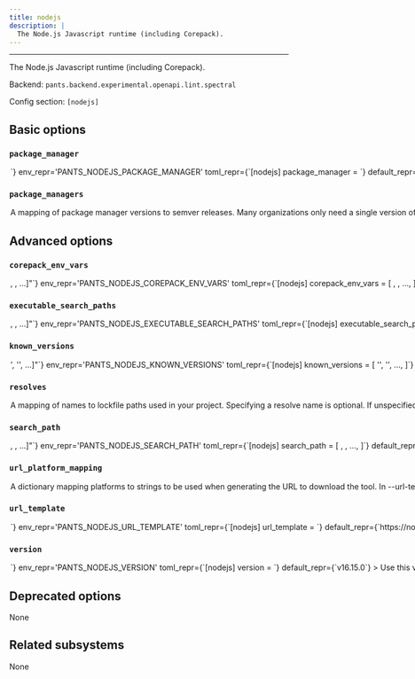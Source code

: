 ```yaml
---
title: nodejs
description: |
  The Node.js Javascript runtime (including Corepack).
---
```



---

The Node.js Javascript runtime (including Corepack).

Backend: <span className="color--primary">`pants.backend.experimental.openapi.lint.spectral`</span>

Config section: <span className="color--primary">`[nodejs]`</span>

<span className={styles.options}>

## Basic options

### `package_manager`

<Option
  cli_repr={`--nodejs-package-manager=<str>`}
  env_repr='PANTS_NODEJS_PACKAGE_MANAGER'
  toml_repr={`[nodejs]
package_manager = <str>`}
  default_repr={`npm`}
>

Default Node.js package manager to use.

You can either rely on this default together with the [nodejs].package_managers option, or specify the `package.json#packageManager` tool and version in the package.json of your project.

Specifying conflicting package manager versions within a multi-package workspace is an error.

</Option>

### `package_managers`

<Option
  cli_repr={`--nodejs-package-managers="{'key1': val1, 'key2': val2, ...}"`}
  env_repr='PANTS_NODEJS_PACKAGE_MANAGERS'
  toml_repr={`[nodejs.package_managers]
key1 = val1
key2 = val2
...`}
  default_repr={`{\n  "npm": "8.5.5"\n}`}
>

A mapping of package manager versions to semver releases.

Many organizations only need a single version of a package manager, which is a good default and often the simplest thing to do.

The version download is managed by Corepack. This mapping corresponds to the https://github.com/nodejs/corepack#known-good-releases setting, using the `--activate` flag.

</Option>

## Advanced options

### `corepack_env_vars`

<Option
  cli_repr={`--nodejs-corepack-env-vars="[<shell_str>, <shell_str>, ...]"`}
  env_repr='PANTS_NODEJS_COREPACK_ENV_VARS'
  toml_repr={`[nodejs]
corepack_env_vars = [
    <shell_str>,
    <shell_str>,
    ...,
]`}
  default_repr={`[]`}
  target_field_name='nodejs_corepack_env_vars'
>

Environment variables to set for `corepack` invocations.

Entries are either strings in the form `ENV_VAR=value` to set an explicit value; or just `ENV_VAR` to copy the value from Pants&#x27;s own environment.

Review https://github.com/nodejs/corepack#environment-variables for available variables.

</Option>

### `executable_search_paths`

<Option
  cli_repr={`--nodejs-executable-search-paths="[<binary-paths>, <binary-paths>, ...]"`}
  env_repr='PANTS_NODEJS_EXECUTABLE_SEARCH_PATHS'
  toml_repr={`[nodejs]
executable_search_paths = [
    <binary-paths>,
    <binary-paths>,
    ...,
]`}
  default_repr={`[\n  "<PATH>"\n]`}
  target_field_name='nodejs_executable_search_paths'
>

The PATH value that will be used to find any tools required to run nodejs processes. The special string `"<PATH>"` will expand to the contents of the PATH env var.

</Option>

### `known_versions`

<Option
  cli_repr={`--nodejs-known-versions="['<str>', '<str>', ...]"`}
  env_repr='PANTS_NODEJS_KNOWN_VERSIONS'
  toml_repr={`[nodejs]
known_versions = [
    '<str>',
    '<str>',
    ...,
]`}
  default_repr={`[\n  "v16.15.0|macos_arm64|ad8d8fc5330ef47788f509c2af398c8060bb59acbe914070d0df684cd2d8d39b|29126014",\n  "v16.15.0|macos_x86_64|a6bb12bbf979d32137598e49d56d61bcddf8a8596c3442b44a9b3ace58dd4de8|30561503",\n  "v16.15.0|linux_arm64|b4080b86562c5397f32da7a0723b95b1df523cab4c757688a184e3f733a7df56|21403276",\n  "v16.15.0|linux_x86_64|ebdf4dc9d992d19631f0931cca2fc33c6d0d382543639bc6560d31d5060a8372|22031988"\n]`}
>

Known versions to verify downloads against.

Each element is a pipe-separated string of `version|platform|sha256|length`, where:

```
- `version` is the version string
- `platform` is one of [linux_arm64,linux_x86_64,macos_arm64,macos_x86_64],
- `sha256` is the 64-character hex representation of the expected sha256
digest of the download file, as emitted by `shasum -a 256`
- `length` is the expected length of the download file in bytes, as emitted by
`wc -c`
```

E.g., `3.1.2|macos_x86_64|6d0f18cd84b918c7b3edd0203e75569e0c7caecb1367bbbe409b44e28514f5be|42813`.

Values are space-stripped, so pipes can be indented for readability if necessary.

</Option>

### `resolves`

<Option
  cli_repr={`--nodejs-resolves="{'key1': val1, 'key2': val2, ...}"`}
  env_repr='PANTS_NODEJS_RESOLVES'
  toml_repr={`[nodejs.resolves]
key1 = val1
key2 = val2
...`}
  default_repr={`{}`}
>

A mapping of names to lockfile paths used in your project.

Specifying a resolve name is optional. If unspecified, the default resolve name is calculated by taking the path from the source root to the directory containing the lockfile and replacing &#x27;/&#x27; with &#x27;.&#x27; in that path.

Example: An npm lockfile located at `src/js/package/package-lock.json' will result in a resolve named `js.package`, assuming src/ is a source root.

Run `pants generate-lockfiles` to generate the lockfile(s).

</Option>

### `search_path`

<Option
  cli_repr={`--nodejs-search-path="[<binary-paths>, <binary-paths>, ...]"`}
  env_repr='PANTS_NODEJS_SEARCH_PATH'
  toml_repr={`[nodejs]
search_path = [
    <binary-paths>,
    <binary-paths>,
    ...,
]`}
  default_repr={`[\n  "<PATH>"\n]`}
  target_field_name='nodejs_search_path'
>

A list of paths to search for Node.js distributions.

This option is only used if a templated url download specified via [nodejs].known_versions does not contain a version matching the configured [nodejs].version range.

You can specify absolute paths to binaries and/or to directories containing binaries. The order of entries does not matter.

The following special strings are supported:

For all runtime environment types:

- `<PATH>`, the contents of the PATH env var

When the environment is a `local_environment` target:

- `<ASDF>`, all Node.js versions currently configured by ASDF `(asdf shell, ${HOME}/.tool-versions)`, with a fallback to all installed versions
- `<ASDF_LOCAL>`, the ASDF binaries with the version in BUILD_ROOT/.tool-versions
- `<NVM>`, all NodeJS versions under $NVM_DIR/versions/node
- `<NVM_LOCAL>`, the nvm installation with the version in BUILD_ROOT/.nvmrc
  Note that the version in the .nvmrc file has to be on the form &#x22;vX.Y.Z&#x22;.

</Option>

### `url_platform_mapping`

<Option
  cli_repr={`--nodejs-url-platform-mapping="{'key1': val1, 'key2': val2, ...}"`}
  env_repr='PANTS_NODEJS_URL_PLATFORM_MAPPING'
  toml_repr={`[nodejs.url_platform_mapping]
key1 = val1
key2 = val2
...`}
  default_repr={`{\n  "linux_arm64": "linux-arm64",\n  "linux_x86_64": "linux-x64",\n  "macos_arm64": "darwin-arm64",\n  "macos_x86_64": "darwin-x64"\n}`}
>

A dictionary mapping platforms to strings to be used when generating the URL to download the tool.

In --url-template, anytime the `{platform}` string is used, Pants will determine the current platform, and substitute `{platform}` with the respective value from your dictionary.

For example, if you define `{"macos_x86_64": "apple-darwin", "linux_x86_64": "unknown-linux"}`, and run Pants on Linux with an intel architecture, then `{platform}` will be substituted in the --url-template option with unknown-linux.

</Option>

### `url_template`

<Option
  cli_repr={`--nodejs-url-template=<str>`}
  env_repr='PANTS_NODEJS_URL_TEMPLATE'
  toml_repr={`[nodejs]
url_template = <str>`}
  default_repr={`https://nodejs.org/dist/{version}/node-{version}-{platform}.tar`}
>

URL to download the tool, either as a single binary file or a compressed file (e.g. zip file). You can change this to point to your own hosted file, e.g. to work with proxies or for access via the filesystem through a `file:$abspath` URL (e.g. `file:/this/is/absolute`, possibly by [templating the buildroot in a config file](https://www.pantsbuild.org/v2.17/docs/options#config-file-entries)).

Use `{version}` to have the value from --version substituted, and `{platform}` to have a value from --url-platform-mapping substituted in, depending on the current platform. For example, https://github.com/.../protoc-&#123;version&#125;-&#123;platform&#125;.zip.

</Option>

### `version`

<Option
  cli_repr={`--nodejs-version=<str>`}
  env_repr='PANTS_NODEJS_VERSION'
  toml_repr={`[nodejs]
version = <str>`}
  default_repr={`v16.15.0`}
>

Use this version of nodejs.

</Option>

## Deprecated options

None

## Related subsystems

None

</span>
